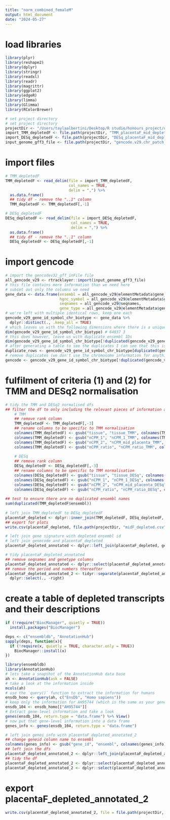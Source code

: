 ```yaml
---
title: "norm_combined_femaleM"
output: html_document
date: "2024-05-27"
---
```


# load libraries
```r
library(plyr)
library(reshape2)
library(dplyr)
library(stringr)
library(readxl)
library(readr)
library(magrittr)
library(ggplot2)
library(edgeR)
library(limma)
library(Glimma)
library(RColorBrewer)

# set project directory
# set project directory
projectDir <- "/Users/taylaalbertini/Desktop/R studio/honours_project/oxygen_threshold/rawData"
import_TMM_depletedF <- file.path(projectDir, "TMM_placentaF_mid_depleted.csv")
import_DESq_depletedF <- file.path(projectDir, "DESq_placentaF_mid_depleted.csv")
input_genome_gff3_file <- file.path(projectDir, "gencode.v29.chr_patch_hapl_scaff.annotation.gff3")
```

# import files
```r
# TMM_depletedF
TMM_depletedF <- read_delim(file = import_TMM_depletedF,
                            col_names = TRUE,
                            delim = ",") %>%
  as.data.frame()
  ## tidy df - remove the "..1" column
  TMM_depletedF <- TMM_depletedF[,-1]

# DESq_depletedF
DESq_depletedF <- read_delim(file = import_DESq_depletedF,
                             col_names = TRUE,
                             delim = ",") %>%
  as.data.frame()
  ## tidy df - remove the "..1" column
  DESq_depletedF <- DESq_depletedF[,-1]
```

# import gencode
```r
# import the gencodev32_gff_inFile file
all_gencode_v29 <- rtracklayer::import(input_genome_gff3_file)
# this file contains more information than we need here
# subset out only the columns we need
gene_data <- data.frame(ensembl = all_gencode_v29@elementMetadata$gene_id,
                        hgnc_symbol = all_gencode_v29@elementMetadata$gene_name,
                        seqnames = all_gencode_v29@seqnames,
                        gene_type = all_gencode_v29@elementMetadata$gene_type)
# we're left with multiple identical rows, keep one each
gencode_v29_gene_id_symbol_chr_biotype <- gene_data %>%
  dplyr::distinct(., .keep_all = TRUE)
# which leaves us with the following dimensions where there is a unique combination of ensembl ID, hgnc symbol and chromosome
dim(gencode_v29_gene_id_symbol_chr_biotype) # 64837 3
# this does however, leave us with duplicate ensembl IDs
dim(gencode_v29_gene_id_symbol_chr_biotype[!duplicated(gencode_v29_gene_id_symbol_chr_biotype$ensembl), ]) # 64792 3
# after generating a table to see the duplicates I can see that this is an X/Y chromosome issue. All genes are assigned to both chromosomes
duplicate_rows <- gencode_v29_gene_id_symbol_chr_biotype[duplicated(gencode_v29_gene_id_symbol_chr_biotype$ensembl) | duplicated(gencode_v29_gene_id_symbol_chr_biotype$ensembl, fromLast = TRUE),]
# remove duplicates (we don't use the chromosome information for anything)
gencode <- gencode_v29_gene_id_symbol_chr_biotype[!duplicated(gencode_v29_gene_id_symbol_chr_biotype$ensembl), ]
```

# fulfilment of criteria (1) and (2) for TMM and DESq2 normalisation 
```r
# tidy the TMM and DESq2 normalised dfs
## filter the df to only including the relevant pieces of information and make specific to normalisation technique
    # TMM 
    ## remove rank column
    TMM_depletedF <- TMM_depletedF[,-3]
    ## rename columns to be specific to TMM normalisation
    colnames(TMM_depletedF) <- gsub("tissue", "tissue_TMM", colnames(TMM_depletedF))
    colnames(TMM_depletedF) <- gsub("nCPM_1", "nCPM_1_TMM", colnames(TMM_depletedF))
    colnames(TMM_depletedF) <- gsub("nCPM_2", "nCPM_mid_placenta_TMM", colnames(TMM_depletedF))
    colnames(TMM_depletedF) <- gsub("nCPM_ratio", "nCPM_ratio_TMM", colnames(TMM_depletedF))
  
    # DESq
    ## remove rank column
    DESq_depletedF <- DESq_depletedF[,-3]
    ## rename columns to be specific to TMM normalisation
    colnames(DESq_depletedF) <- gsub("tissue", "tissue_DESq", colnames(DESq_depletedF))
    colnames(DESq_depletedF) <- gsub("nCPM_1", "nCPM_1_DESq", colnames(DESq_depletedF))
    colnames(DESq_depletedF) <- gsub("nCPM_2", "nCPM_mid_placenta_DESq", colnames(DESq_depletedF))
    colnames(DESq_depletedF) <- gsub("nCPM_ratio", "nCPM_ratio_DESq", colnames(DESq_depletedF))
      
## test to ensure there are no duplicated ensembl names
sum(duplicated(TMM_depletedF$ensembl))
        
# left join TMM_depletedF to DESq_depletedF
placentaF_depleted <- dplyr::inner_join(TMM_depletedF, DESq_depletedF, by = join_by(ensembl))
## export for plots
write.csv(placentaF_depleted, file.path(projectDir, "midF_depleted.csv"))

# left join gene signature with depleted ensembl id
# left join genecode and placentaF_depleted
placentaF_depleted_annotated <- dplyr::left_join(placentaF_depleted, gencode, by = join_by(ensembl))

# tidy placentaF_depleted_annotated
## remove seqnames and genetype columns
placentaF_depleted_annotated <- dplyr::select(placentaF_depleted_annotated, -seqnames, -gene_type)
## remove the period and numbers thereafter
placentaF_depleted_annotated_2 <- tidyr::separate(placentaF_depleted_annotated, col = ensembl, into = c("ensembl", "right")) %>%
  dplyr::select(., -right)
```

# create a table of depleted transcripts and their descriptions
```r
if (!require("BiocManager", quietly = TRUE))
  install.packages("BiocManager")

deps <- c("ensembldb", "AnnotationHub")
sapply(deps, function(x){
  if (!require(x, quietly = TRUE, character.only = TRUE))
    BiocManager::install(x)
})

library(ensembldb)
library(AnnotationHub)
# lets take a snapshot of the AnnotationHub data base
ah <- AnnotationHub(ask = FALSE)
# take a look at the information inside
mcols(ah)
# use the `query()` function to extract the information for humans
ensdb_homo <- query(ah, c("EnsDb", "Homo sapiens"))
# keep only the information for AH95744 (which is the same as your gencode V29)
ensdb_104 <- ensdb_homo[["AH95744"]]
# Extract gene-level information and take a look
genes(ensdb_104, return.type = "data.frame") %>% View()
# now put that gene-level information into a data frame
genes_info <- genes(ensdb_104, return.type = "data.frame")

# left join genes_info with placentaF_depleted_annotated_2
## change geneid column name to ensembl
colnames(genes_info) <- gsub("gene_id", "ensembl", colnames(genes_info)) 
## left join the dfs
placentaF_depleted_annotated_2 <- dplyr::left_join(placentaF_depleted_annotated_2, genes_info, by = join_by(ensembl))
## tidy the df
placentaF_depleted_annotated_2 <- dplyr::select(placentaF_depleted_annotated_2, -11:-17)
placentaF_depleted_annotated_2 <- dplyr::select(placentaF_depleted_annotated_2, -12:-15)
```

# export placentaF_depleted_annotated_2
```r
write.csv(placentaF_depleted_annotated_2, file = file.path(projectDir, "mid_placentaF_depleted_annotated.csv"))
```

